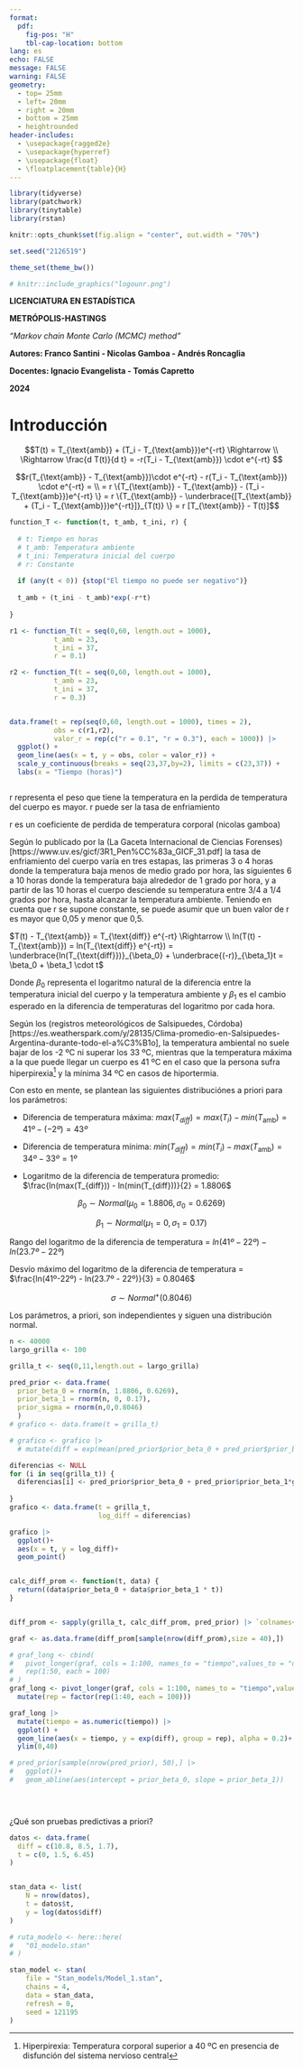 ```yaml
---
format: 
  pdf:
    fig-pos: "H"
    tbl-cap-location: bottom
lang: es
echo: FALSE
message: FALSE
warning: FALSE
geometry:
  - top= 25mm
  - left= 20mm
  - right = 20mm
  - bottom = 25mm
  - heightrounded
header-includes:
  - \usepackage{ragged2e}
  - \usepackage{hyperref}
  - \usepackage{float}
  - \floatplacement{table}{H}
---
```



```r
library(tidyverse)
library(patchwork)
library(tinytable)
library(rstan)

```

```r
knitr::opts_chunk$set(fig.align = "center", out.width = "70%")

set.seed("2126519")

theme_set(theme_bw())
```

::: {.center data-latex=""}

\vspace{3cm}

```r
# knitr::include_graphics("logounr.png")
```

\pagenumbering{gobble}

\vspace{5cm}

\Large
**LICENCIATURA EN ESTADÍSTICA**

\vspace{1cm}

\Large
**METRÓPOLIS-HASTINGS**


\vspace{0.3cm}
\large

*"Markov chain Monte Carlo (MCMC) method"*

\vspace{9cm}

\large

**Autores: Franco Santini - Nicolas Gamboa - Andrés Roncaglia**

**Docentes: Ignacio Evangelista - Tomás Capretto**

**2024**
\normalsize
\newpage
\hypersetup{linkcolor = black}
\tableofcontents


\newpage
\pagenumbering{arabic}

:::

\newpage


# Introducción


$$T(t) = T_{\text{amb}} + (T_i - T_{\text{amb}})e^{-rt} \Rightarrow \\ \Rightarrow \frac{d T(t)}{d t} = -r(T_i - T_{\text{amb}}) \cdot e^{-rt} $$

$$r(T_{\text{amb}} - T_{\text{amb}})\cdot e^{-rt} - r(T_i - T_{\text{amb}}) \cdot e^{-rt} = \\ = r \{T_{\text{amb}} - T_{\text{amb}} - (T_i - T_{\text{amb}})e^{-rt} \} = r \{T_{\text{amb}} - \underbrace{[T_{\text{amb}} + (T_i - T_{\text{amb}})e^{-rt}]}_{T(t)} \} = r [T_{\text{amb}} - T(t)]$$

```r
function_T <- function(t, t_amb, t_ini, r) {
 
  # t: Tiempo en horas
  # t_amb: Temperatura ambiente
  # t_ini: Temperatura inicial del cuerpo
  # r: Constante
   
  if (any(t < 0)) {stop("El tiempo no puede ser negativo")}
  
  t_amb + (t_ini - t_amb)*exp(-r*t)
  
}

r1 <- function_T(t = seq(0,60, length.out = 1000),
           t_amb = 23,
           t_ini = 37,
           r = 0.1)

r2 <- function_T(t = seq(0,60, length.out = 1000),
           t_amb = 23,
           t_ini = 37,
           r = 0.3)


data.frame(t = rep(seq(0,60, length.out = 1000), times = 2),
           obs = c(r1,r2),
           valor_r = rep(c("r = 0.1", "r = 0.3"), each = 1000)) |> 
  ggplot() + 
  geom_line(aes(x = t, y = obs, color = valor_r)) +
  scale_y_continuous(breaks = seq(23,37,by=2), limits = c(23,37)) +
  labs(x = "Tiempo (horas)")



```


r representa el peso que tiene la temperatura en la perdida de temperatura del cuerpo es mayor. r puede ser la tasa de enfriamiento

r es un coeficiente de perdida de temperatura corporal (nicolas gamboa)

Según lo publicado por la (La Gaceta Internacional de Ciencias Forenses)[https://www.uv.es/gicf/3R1_Pen%CC%83a_GICF_31.pdf] la tasa de enfriamiento del cuerpo varía en tres estapas, las primeras 3 o 4 horas donde la temperatura baja menos de medio grado por hora, las siguientes 6 a 10 horas donde la temperatura baja alrededor de 1 grado por hora, y a partir de las 10 horas el cuerpo desciende su temperatura entre 3/4 a 1/4 grados por hora, hasta alcanzar la temperatura ambiente. Teniendo en cuenta que r se supone constante, se puede asumir que un buen valor de r es mayor que 0,05 y menor que 0,5.



$T(t) - T_{\text{amb}} = T_{\text{diff}} e^{-rt} \Rightarrow \\ ln(T(t) - T_{\text{amb}}) = ln(T_{\text{diff}} e^{-rt}) = \underbrace{ln(T_{\text{diff}})}_{\beta_0} + \underbrace{(-r)}_{\beta_1}t = \beta_0 + \beta_1 \cdot t$

Donde $\beta_0$ representa el logaritmo natural de la diferencia entre la temperatura inicial del cuerpo y la temperatura ambiente y $\beta_1$ es el cambio esperado en la diferencia de temperaturas del logaritmo por cada hora.

Según los (registros meteorológicos de Salsipuedes, Córdoba)[https://es.weatherspark.com/y/28135/Clima-promedio-en-Salsipuedes-Argentina-durante-todo-el-a%C3%B1o], la temperatura ambiental no suele bajar de los -2 ºC ni superar los 33 ºC, mientras que la temperatura máxima a la que puede llegar un cuerpo es 41 ºC en el caso que la persona sufra hiperpirexia^[Hiperpirexia: Temperatura corporal superior a 40 ºC en presencia de disfunción del sistema nervioso central] y la mínima 34 ºC en casos de hiportermia. 

Con esto en mente, se plantean las siguientes distribuciónes a priori para los parámetros:

- Diferencia de temperatura máxima: $max(T_{diff}) = max(T_i) - min(T_{\text{amb}}) = 41º - (-2º) = 43º$

- Diferencia de temperatura mínima: $min(T_{diff}) = min(T_i) - max(T_{\text{amb}}) = 34º - 33º = 1º$

- Logaritmo de la diferencia de temperatura promedio: $\frac{ln(max(T_{diff})) - ln(min(T_{diff}))}{2} = 1.8806$

$$\beta_0 \sim Normal(\mu_0 = 1.8806, \sigma_0 = 0.6269)$$

$$\beta_1 \sim Normal(\mu_1 = 0, \sigma_1 = 0.17)$$

Rango del logaritmo de la diferencia de temperatura = $ln(41º-22º) - ln(23.7º - 22º)$

Desvío máximo del logaritmo de la diferencia de temperatura = $\frac{ln(41º-22º) - ln(23.7º - 22º)}{3} = 0.8046$

$$\sigma \sim Normal^+(0.8046)$$

Los parámetros, a priori, son independientes y siguen una distribución normal.


```r
n <- 40000
largo_grilla <- 100

grilla_t <- seq(0,11,length.out = largo_grilla)

pred_prior <- data.frame(
  prior_beta_0 = rnorm(n, 1.8806, 0.6269),
  prior_beta_1 = rnorm(n, 0, 0.17),
  prior_sigma = rnorm(n,0,0.8046)
  ) 
# grafico <- data.frame(t = grilla_t)

# grafico <- grafico |> 
  # mutate(diff = exp(mean(pred_prior$prior_beta_0 + pred_prior$prior_beta_1* t)))

diferencias <- NULL
for (i in seq(grilla_t)) {
  diferencias[i] <- pred_prior$prior_beta_0 + pred_prior$prior_beta_1*grilla_t[i]
  
}
grafico <- data.frame(t = grilla_t,
                      log_diff = diferencias)

grafico |> 
  ggplot()+
  aes(x = t, y = log_diff)+
  geom_point()


calc_diff_prom <- function(t, data) {
  return((data$prior_beta_0 + data$prior_beta_1 * t))
}


diff_prom <- sapply(grilla_t, calc_diff_prom, pred_prior) |> `colnames<-`(round(grilla_t,1))

graf <- as.data.frame(diff_prom[sample(nrow(diff_prom),size = 40),])

# graf_long <- cbind(
#   pivot_longer(graf, cols = 1:100, names_to = "tiempo",values_to = "diff"),
#   rep(1:50, each = 100)
# )
graf_long <- pivot_longer(graf, cols = 1:100, names_to = "tiempo",values_to = "diff") |> 
  mutate(rep = factor(rep(1:40, each = 100)))

graf_long |> 
  mutate(tiempo = as.numeric(tiempo)) |> 
  ggplot() + 
  geom_line(aes(x = tiempo, y = exp(diff), group = rep), alpha = 0.2)+
  ylim(0,40)

# pred_prior[sample(nrow(pred_prior), 50),] |>
#   ggplot()+
#   geom_abline(aes(intercept = prior_beta_0, slope = prior_beta_1))


  

```



¿Qué son pruebas predictivas a priori?



```r
datos <- data.frame(
  diff = c(10.8, 8.5, 1.7),
  t = c(0, 1.5, 6.45)
)


stan_data <- list(
    N = nrow(datos), 
    t = datos$t,     
    y = log(datos$diff)      
)

# ruta_modelo <- here::here(
#   "01_modelo.stan"
# )

stan_model <- stan( 
    file = "Stan_models/Model_1.stan", 
    chains = 4,         
    data = stan_data,   
    refresh = 0,        
    seed = 121195
)
```







